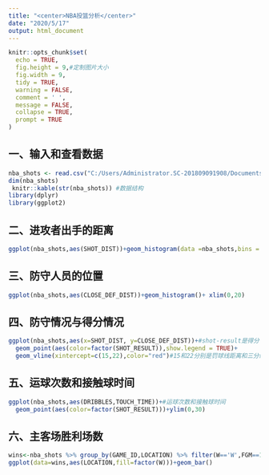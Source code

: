 ---
title: "<center>NBA投篮分析</center>"
date: "2020/5/17"
output: html_document
---

```{r setup, include=FALSE}
knitr::opts_chunk$set(
  echo = TRUE,
  fig.height = 9,#定制图片大小
  fig.width = 9,
  tidy = TRUE,
  warning = FALSE,
  comment = ' ',
  message = FALSE,
  collapse = TRUE,
  prompt = TRUE
)
```

## 一、输入和查看数据
```{r}
nba_shots <- read.csv("C:/Users/Administrator.SC-201809091908/Documents/shot_logs.csv/shot_logs.csv")
dim(nba_shots)
 knitr::kable(str(nba_shots)) #数据结构
library(dplyr)
library(ggplot2)
```

## 二、进攻者出手的距离
```{r}
ggplot(nba_shots,aes(SHOT_DIST))+geom_histogram(data =nba_shots,bins = 30,show.legend = TRUE,binwidth = 1)
```
## 三、防守人员的位置
```{r}
ggplot(nba_shots,aes(CLOSE_DEF_DIST))+geom_histogram()+ xlim(0,20)
```

## 四、防守情况与得分情况
```{r}
ggplot(nba_shots,aes(x=SHOT_DIST, y=CLOSE_DEF_DIST))+#shot-result是得分
  geom_point(aes(color=factor(SHOT_RESULT)),show.legend = TRUE)+ 
  geom_vline(xintercept=c(15,22),color="red")#15和22分别是罚球线距离和三分线距离，这里是做两条蓝线观察结果
```

## 五、运球次数和接触球时间
```{r}
ggplot(nba_shots,aes(DRIBBLES,TOUCH_TIME))+#运球次数和接触球时间
  geom_point(aes(color=factor(SHOT_RESULT)))+ylim(0,30)
```


## 六、主客场胜利场数
```{r}
wins<-nba_shots %>% group_by(GAME_ID,LOCATION) %>% filter(W=='W',FGM==1)
ggplot(data=wins,aes(LOCATION,fill=factor(W)))+geom_bar()
```
